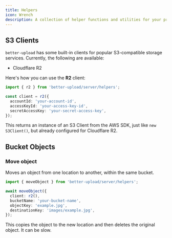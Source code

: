 ```yaml
---
title: Helpers
icon: Wrench
description: A collection of helper functions and utilities for your project.
---
```


## S3 Clients

`better-upload` has some built-in clients for popular S3-compatible storage services. Currently, the following are available:

- Cloudflare R2

Here's how you can use the **R2** client:

```ts
import { r2 } from 'better-upload/server/helpers';

const client = r2({
  accountId: 'your-account-id',
  accessKeyId: 'your-access-key-id',
  secretAccessKey: 'your-secret-access-key',
});
```

This returns an instance of an S3 Client from the AWS SDK, just like `new S3Client()`, but already configured for Cloudflare R2.

## Bucket Objects

### Move object

Moves an object from one location to another, within the same bucket.

```ts
import { moveObject } from 'better-upload/server/helpers';

await moveObject({
  client: r2(),
  bucketName: 'your-bucket-name',
  objectKey: 'example.jpg',
  destinationKey: 'images/example.jpg',
});
```

<Callout type="warn">
  This copies the object to the new location and then deletes the original
  object. It can be slow.
</Callout>
